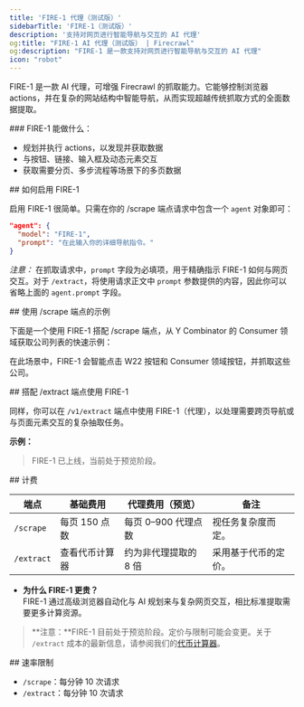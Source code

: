 ```yaml
---
title: 'FIRE-1 代理（测试版）'
sidebarTitle: 'FIRE-1（测试版）'
description: '支持对网页进行智能导航与交互的 AI 代理'
og:title: "FIRE-1 AI 代理（测试版） | Firecrawl"
og:description: "FIRE-1 是一款支持对网页进行智能导航与交互的 AI 代理"
icon: "robot"
---
```



FIRE-1 是一款 AI 代理，可增强 Firecrawl 的抓取能力。它能够控制浏览器 actions，并在复杂的网站结构中智能导航，从而实现超越传统抓取方式的全面数据提取。

<div id="what-fire-1-can-do">
  ### FIRE-1 能做什么：
</div>

- 规划并执行 actions，以发现并获取数据
- 与按钮、链接、输入框及动态元素交互
- 获取需要分页、多步流程等场景下的多页数据

<div id="how-to-enable-fire-1">
  ## 如何启用 FIRE-1
</div>

启用 FIRE-1 很简单。只需在你的 /scrape 端点请求中包含一个 `agent` 对象即可：

```json
"agent": {
  "model": "FIRE-1",
  "prompt": "在此输入你的详细导航指令。"
}
```

*注意：* 在抓取请求中，`prompt` 字段为必填项，用于精确指示 FIRE-1 如何与网页交互。对于 `/extract`，将使用请求正文中 `prompt` 参数提供的内容，因此你可以省略上面的 `agent.prompt` 字段。

<div id="example-usage-with-scrape-endpoint">
  ## 使用 /scrape 端点的示例
</div>

下面是一个使用 FIRE-1 搭配 /scrape 端点，从 Y Combinator 的 Consumer 领域获取公司列表的快速示例：

<CodeGroup>

<ScrapeFire1Python />
<ScrapeFire1Node />
<ScrapeFire1CURL />

</CodeGroup>

在此场景中，FIRE-1 会智能点击 W22 按钮和 Consumer 领域按钮，并抓取这些公司。

<div id="using-fire-1-with-the-extract-endpoint">
  ## 搭配 /extract 端点使用 FIRE-1
</div>

同样，你可以在 `/v1/extract` 端点中使用 FIRE-1（代理），以处理需要跨页导航或与页面元素交互的复杂抽取任务。

**示例：**

<CodeGroup>

<ExtractFire1Python />
<ExtractFire1Node />
<ExtractFire1CURL />

</CodeGroup>

> FIRE-1 已上线，当前处于预览阶段。

<div id="billing">
  ## 计费
</div>

| 端点        | 基础费用                 | 代理费用（预览）              | 备注                                       |
|-------------|--------------------------|------------------------------|--------------------------------------------|
| `/scrape`   | 每页 150 点数            | 每页 0–900 代理点数           | 视任务复杂度而定。                         |
| `/extract`  | 查看代币计算器           | 约为非代理提取的 8 倍         | 采用基于代币的定价。                       |

- **为什么 FIRE-1 更贵？**  
  FIRE-1 通过高级浏览器自动化与 AI 规划来与复杂网页交互，相比标准提取需要更多计算资源。

> **注意：**FIRE-1 目前处于预览阶段。定价与限制可能会变更。关于 `/extract` 成本的最新信息，请参阅我们的[代币计算器](https://www.firecrawl.dev/pricing?extract-pricing=true#token-calculator)。

<div id="rate-limits">
  ## 速率限制
</div>

* `/scrape`：每分钟 10 次请求
* `/extract`：每分钟 10 次请求